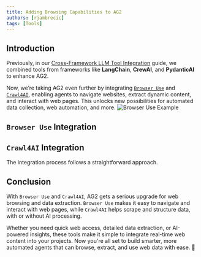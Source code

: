 ```yaml
---
title: Adding Browsing Capabilities to AG2
authors: [rjambrecic]
tags: [Tools]
---
```


## Introduction

Previously, in our [Cross-Framework LLM Tool Integration](/docs/blog/2024-12-20-Tools-interoperability) guide, we combined tools from frameworks like **LangChain**, **CrewAI**, and **PydanticAI** to enhance AG2.

Now, we’re taking AG2 even further by integrating [`Browser Use`](https://github.com/browser-use/browser-use) and [`Crawl4AI`](https://github.com/unclecode/crawl4ai), enabling agents to navigate websites, extract dynamic content, and interact with web pages. This unlocks new possibilities for automated data collection, web automation, and more.
![Browser Use Example](/docs/user-guide/reference-agents/assets/websurferagent_animated.gif)

## `Browser Use` Integration


<BrowserUse/>

## `Crawl4AI` Integration
The integration process follows a straightforward approach.


<Crawl4AI/>

## Conclusion
With `Browser Use` and `Crawl4AI`, AG2 gets a serious upgrade for web browsing and data extraction. `Browser Use` makes it easy to navigate and interact with web pages, while `Crawl4AI` helps scrape and structure data, with or without AI processing.

Whether you need quick web access, detailed data extraction, or AI-powered insights, these tools make it simple to integrate real-time web content into your projects. Now you're all set to build smarter, more automated agents that can browse, extract, and use web data with ease. 🚀
